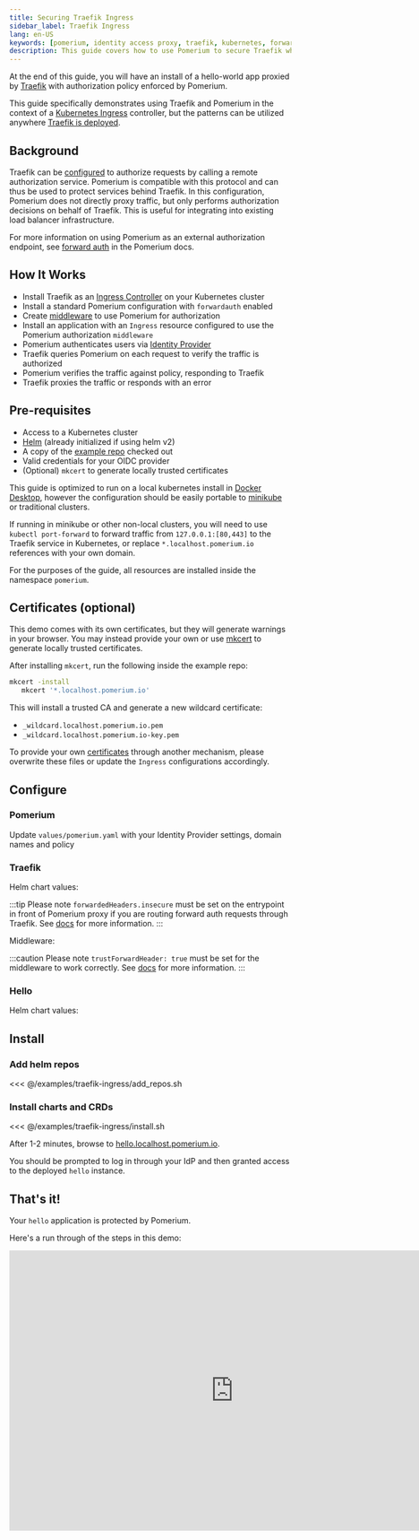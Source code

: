 ```yaml
---
title: Securing Traefik Ingress
sidebar_label: Traefik Ingress
lang: en-US
keywords: [pomerium, identity access proxy, traefik, kubernetes, forwardauth, forward auth, external, helm, k8s, ingress]
description: This guide covers how to use Pomerium to secure Traefik when used as a Kubernetes Ingress Controller
---
```



At the end of this guide, you will have an install of a hello-world app proxied by [Traefik](https://containo.us/traefik/) with authorization policy enforced by Pomerium.

This guide specifically demonstrates using Traefik and Pomerium in the context of a [Kubernetes Ingress](https://docs.traefik.io/providers/kubernetes-ingress/) controller, but the patterns can be utilized anywhere [Traefik is deployed](https://docs.traefik.io/providers/overview/).

## Background

Traefik can be [configured](https://docs.traefik.io/middlewares/forwardauth/) to authorize requests by calling a remote authorization service.  Pomerium is compatible with this protocol and can thus be used to protect services behind Traefik.  In this configuration, Pomerium does not directly proxy traffic, but only performs authorization decisions on behalf of Traefik.  This is useful for integrating into existing load balancer infrastructure.

For more information on using Pomerium as an external authorization endpoint, see [forward auth](https://www.pomerium.com/reference/#forward-auth) in the Pomerium docs.

## How It Works

- Install Traefik as an [Ingress Controller](https://kubernetes.io/docs/concepts/services-networking/ingress/) on your Kubernetes cluster
- Install a standard Pomerium configuration with `forwardauth` enabled
- Create [middleware](https://docs.traefik.io/middlewares/forwardauth/#configuration-examples) to use Pomerium for authorization
- Install an application with an `Ingress` resource configured to use the Pomerium authorization `middleware`
- Pomerium authenticates users via [Identity Provider](https://www.pomerium.com/docs/identity-providers/)
- Traefik queries Pomerium on each request to verify the traffic is authorized
- Pomerium verifies the traffic against policy, responding to Traefik
- Traefik proxies the traffic or responds with an error

## Pre-requisites

- Access to a Kubernetes cluster
- [Helm](https://helm.sh/) (already initialized if using helm v2)
- A copy of the [example repo](https://github.com/pomerium/pomerium/tree/main/examples/traefik-ingress) checked out
- Valid credentials for your OIDC provider
- (Optional) `mkcert` to generate locally trusted certificates

This guide is optimized to run on a local kubernetes install in [Docker Desktop](https://www.docker.com/products/docker-desktop), however the configuration should be easily portable to [minikube](https://kubernetes.io/docs/tutorials/hello-minikube/) or traditional clusters.

If running in minikube or other non-local clusters, you will need to use `kubectl port-forward` to forward traffic from `127.0.0.1:[80,443]` to the Traefik service in Kubernetes, or replace `*.localhost.pomerium.io` references with your own domain.

For the purposes of the guide, all resources are installed inside the namespace `pomerium`.

## Certificates (optional)

This demo comes with its own certificates, but they will generate warnings in your browser. You may instead provide your own or use [mkcert](https://github.com/FiloSottile/mkcert) to generate locally trusted certificates.

After installing `mkcert`, run the following inside the example repo:

```bash
mkcert -install
   mkcert '*.localhost.pomerium.io'
```

This will install a trusted CA and generate a new wildcard certificate:

- `_wildcard.localhost.pomerium.io.pem`
- `_wildcard.localhost.pomerium.io-key.pem`

To provide your own [certificates](https://www.pomerium.com/reference/#certificates) through another mechanism, please overwrite these files or update the `Ingress` configurations accordingly.

## Configure

### Pomerium

Update `values/pomerium.yaml` with your Identity Provider settings, domain names and policy

<PomeriumValues/>

### Traefik

Helm chart values:

<TraefikValues/>

:::tip
Please note `forwardedHeaders.insecure` must be set on the entrypoint in front of Pomerium proxy if you are routing forward auth requests through Traefik.  See [docs](https://docs.traefik.io/routing/entrypoints/#forwarded-headers) for more information.
:::

Middleware:

<Middleware/>

:::caution
Please note `trustForwardHeader: true` must be set for the middleware to work correctly.  See [docs](https://docs.traefik.io/middlewares/forwardauth/#trustforwardheader) for more information.
:::

### Hello

Helm chart values:

<HelloValues/>

## Install

### Add helm repos

<<< @/examples/traefik-ingress/add_repos.sh

### Install charts and CRDs

<<< @/examples/traefik-ingress/install.sh

After 1-2 minutes, browse to [hello.localhost.pomerium.io](https://hello.localhost.pomerium.io).

You should be prompted to log in through your IdP and then granted access to the deployed `hello` instance.

## That's it!

Your `hello` application is protected by Pomerium.

Here's a run through of the steps in this demo:

<iframe width="800" height="500" src="https://www.youtube.com/embed/wrvNV9fP5hw?rel=0" frameborder="0" allow="accelerometer; clipboard-write; encrypted-media; gyroscope; picture-in-picture" allowfullscreen></iframe>
